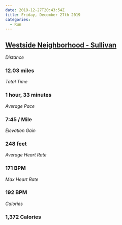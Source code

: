 ```yaml
---
date: 2019-12-27T20:43:54Z
title: Friday, December 27th 2019
categories:
  - Run
---
```

## [Westside Neighborhood - Sullivan](https://www.strava.com/activities/2961418902)

_Distance_

### 12.03 miles

_Total Time_

### 1 hour, 33 minutes

_Average Pace_

### 7:45 / Mile

_Elevation Gain_

### 248 feet

_Average Heart Rate_

### 171 BPM

_Max Heart Rate_

### 192 BPM

_Calories_

### 1,372 Calories